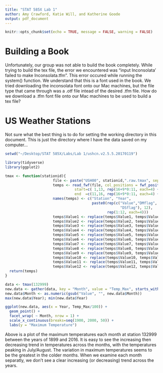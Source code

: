 ```yaml
---
title: "STAT 585X Lab 1"
author: Amy Crawford, Katie Will, and Katherine Goode
output: pdf_document
---
```


```r
knitr::opts_chunk$set(echo = TRUE, message = FALSE, warning = FALSE)
```

# Building a Book

Unfortunately, our group was not able to build the book completely. While trying to build the tex file, the error we encountered was "input Inconsolata' failed to make Inconsolata.tfm". This error occured while running the system() function. We understand that this is a font used in the book. We tried downloading the inconsolata font onto our Mac machines, but the file type that came through was a .otf file intead of the desired .tfm file. How do we download a .tfm font file onto our Mac machines to be used to build a tex file?


# US Weather Stations

Not sure what the best thing is to do for setting the working directory in this document. This is just the
directory where I have the data saved on my computer...
```r
setwd("~/Desktop/STAT 585X/Labs/Lab 1/ushcn.v2.5.5.20170119")
```

```r
library(tidyverse)
library(ggplot2)
```

```r
tmax <- function(stationid){
                      file <- paste("USH00", stationid,".raw.tmax", sep = "")
                      temps <- read_fwf(file, col_positions = fwf_positions(
                                start=c( 1,13, rep(16+9*0:11, each=4) + c(1,7,8,9)), 
                                end  =c(11,16, rep(16+9*0:11, each=4) + c(6,7,8,9))))
                      names(temps) <- c("Station", "Year", 
                                        paste0(rep(c("Value","DMflag", "QCflag",
                                                     "DSflag"), 12), 
                                               rep(1:12, each=4)))
                      temps$Value1 <- replace(temps$Value1, temps$Value1 == -9999, NA)
                      temps$Value2 <- replace(temps$Value2, temps$Value2 == -9999, NA)
                      temps$Value3 <- replace(temps$Value3, temps$Value3 == -9999, NA)
                      temps$Value4 <- replace(temps$Value4, temps$Value4 == -9999, NA)
                      temps$Value5 <- replace(temps$Value5, temps$Value5 == -9999, NA)
                      temps$Value6 <- replace(temps$Value6, temps$Value6 == -9999, NA)
                      temps$Value7 <- replace(temps$Value7, temps$Value7 == -9999, NA)
                      temps$Value8 <- replace(temps$Value8, temps$Value8 == -9999, NA)
                      temps$Value9 <- replace(temps$Value9, temps$Value9 == -9999, NA)
                      temps$Value10 <- replace(temps$Value10, temps$Value10 == -9999, NA)
                      temps$Value11 <- replace(temps$Value11, temps$Value11 == -9999, NA)
                      temps$Value12 <- replace(temps$Value12, temps$Value12 == -9999, NA)
  return(temps)
}
```

```r
data <- tmax(132999)
new.data <- gather(data, key = "Month", value = "Temp_Max", starts_with("Value"))
new.data$Month <- as.numeric(gsub("Value", "", new.data$Month))
max(new.data$Year); min(new.data$Year)
```

```r
ggplot(new.data, aes(x = Year, Temp_Max/100)) + 
  geom_point() +
  facet_wrap( ~ Month, nrow = 1) +
  scale_x_continuous(breaks=seq(1900, 2000, 50)) + 
  labs(y = "Maximum Temperature")
```

Above is a plot of the maximum temperatures each month at station 132999 between the years of 1899 and 2016. It is easy to see the increasing then decreasing trend in temperatures across the months, with the temperatures peaking in July/August. The variation in maximum temperatures seems to be the greatest in the colder months. When we examine each month separatly, we don't see a clear increasing (or decreasing) trend across the years. 
